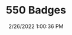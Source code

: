 ---
width: 1333
height: 2000
title: 550 Badges
description: An original 550 Spyder at European Collectibles
date: 2/26/2022 1:00:36 PM
cameraMake: Sony
cameraModel: ILCE-7M3
lens: FE 35mm F1.4 GM
settingsfStop: f/1.4
settingsISO: ISO 100
settingsShutter: 1/125
settingsFocalLength: 35 mm
---